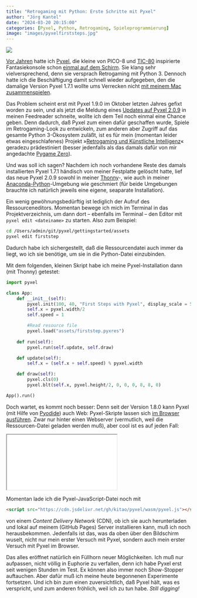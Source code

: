 ```yaml
---
title: "Retrogaming mit Python: Erste Schritte mit Pyxel"
author: "Jörg Kantel"
date: "2024-03-20 20:15:00"
categories: [Pyxel, Python, Retrogaming, Spieleprogrammierung]
image: "images/pyxelfirststeps.jpg"
---
```


[![](images/pyxelfirststeps-b.jpg)](https://www.flickr.com/photos/schockwellenreiter/53600288424/)

[Vor Jahren](http://blog.schockwellenreiter.de/2018/08/2018080802.html) hatte ich [Pyxel](http://cognitiones.kantel-chaos-team.de/multimedia/spieleprogrammierung/pyxel.html), die kleine von PICO-8 und [TIC-80](http://cognitiones.kantel-chaos-team.de/multimedia/spieleprogrammierung/tic80.html) inspirierte Fantasiekonsole schon [einmal auf dem Schirm](http://blog.schockwellenreiter.de/2021/10/2021102202.html). Sie klang sehr vielversprechend, denn sie versprach Retrogaming mit Python&nbsp;3. Dennoch hatte ich die Beschäftigung damit schnell wieder aufgegeben, den die damalige Version Pyxel 1.7.1 wollte ums Verrecken nicht [mit meinem Mac zusammenspielen](http://blog.schockwellenreiter.de/2022/07/2022071102.html).

Das Problem scheint erst mit Pyxel 1.9.0 im Oktober letzten Jahres gefixt worden zu sein, und als jetzt die Meldung eines [Updates auf Pyxel 2.0.9](https://github.com/kitao/pyxel/releases/tag/v2.0.9) in meinen Feedreader schneite, wollte ich dem Teil noch einmal eine Chance geben. Denn dadurch, daß Pyxel zum einen dafür geschaffen wurde, Spiele im Retrogaming-Look zu entwickeln, zum anderen aber Zugriff auf das gesamte Python&nbsp;3-Ökosystem zuläßt, ist es für mein (momentan leider etwas eingeschlafenes) Projekt »[Retrogaming und Künstliche Intelligenz](http://blog.schockwellenreiter.de/2022/04/2022041401.html)« geradezu prädestiniert (besser jedenfalls als das damals dafür von mir angedachte [Pygame Zero](http://cognitiones.kantel-chaos-team.de/multimedia/spieleprogrammierung/pygamezero.html)).

Und was soll ich sagen? Nachdem ich noch vorhandene Reste des damals installierten Pyxel 1.7.1 händisch von meiner Festplatte gelöscht hatte, lief das neue Pyxel 2.0.9 sowohl in meiner [Thonny](http://cognitiones.kantel-chaos-team.de/programmierung/python/thonny.html)-, wie auch in meiner [Anaconda-Python](http://cognitiones.kantel-chaos-team.de/programmierung/python/anaconda.html)-Umgebung wie geschmiert (für beide Umgebungen brauchte ich natürlich jeweils eine eigene, seaparate Installation).

Ein wenig gewöhnungsbedürftig ist lediglich der Aufruf des Ressourceneditors. Momentan bewege ich mich im Terminal in das Projektverzeichnis, um dann dort -- ebenfalls im Terminal -- den Editor mit `pyxel edit <dateiname>` zu starten. Also zum Beispiel:

~~~bash
cd /Users/admin/git/pyxel/gettingstarted/assets
pyxel edit firststep
~~~

Dadurch habe ich sichergestellt, daß die Ressourcendatei auch immer da liegt, wo ich sie benötige, um sie in die Python-Datei einzubinden.

Mit dem folgenden, kleinen Skript habe ich meine Pyxel-Installation dann (mit Thonny) getestet:

~~~python
import pyxel

class App:
    def __init__(self):
        pyxel.init(100, 40, "First Steps with Pyxel", display_scale = 5)
        self.x = pyxel.width/2
        self.speed = 1

        #Read resource file
        pyxel.load("assets/firststep.pyxres")
        
    def run(self):
        pyxel.run(self.update, self.draw)

    def update(self):
        self.x = (self.x + self.speed) % pyxel.width

    def draw(self):
        pyxel.cls(0)
        pyxel.blt(self.x, pyxel.height/2, 0, 0, 0, 8, 8, 0)

App().run()
~~~

Doch wartet, es kommt noch besser: Denn seit der Version 1.8.0 kann Pyxel (mit Hilfe von [Pyodide](http://cognitiones.kantel-chaos-team.de/programmierung/python/pyodide.html)) auch Web: Pyxel-Skripte lassen sich [im Browser ausführen](https://tkitao.hatenablog.com/entry/2022/10/08/174438). Zwar nur hinter einen Webserver (vermutlich, weil die Ressourcen-Datei geladen werden muß), aber cool ist es auf jeden Fall:

<iframe src="pyxel/index.html" class="if16_9" name="Pyxel First Steps"></iframe>

Momentan lade ich die Pyxel-JavaScript-Datei noch mit

~~~html
<script src="https://cdn.jsdelivr.net/gh/kitao/pyxel/wasm/pyxel.js"></script>
~~~

von einem *Content Delivery Network* (CDN), ob ich sie auch herunterladen und lokal auf meinem (GitHub Pages) Server installieren kann, muß ich noch herausbekommen. Jedenfalls ist das, was da oben über den Bildschirm wuselt, nicht nur mein erster Versuch mit Pyxel, sondern auch mein erster Versuch mit Pyxel im Browser.

Das alles eröffnet natürlich ein Füllhorn neuer Möglichkeiten. Ich muß nur aufpassen, nicht völlig in Euphorie zu verfallen, denn ich habe Pyxel erst seit wenigen Stunden im Test. Ex können also immer noch Show-Stopper auftauchen. Aber dafür muß ich meine heute begonnenen Experimente fortsetzen. Und ich bin zum einen zuversichtlich, daß Pyxel hält, was es verspricht, und zum anderen fröhlich, weil ich zu tun habe. *Still digging!*
